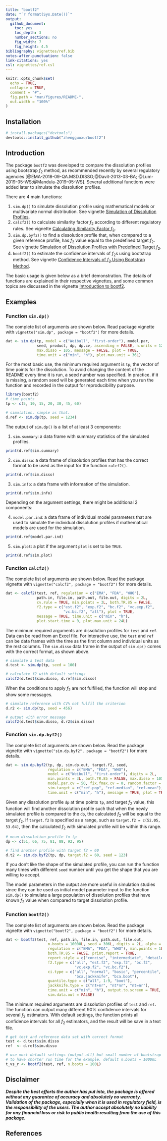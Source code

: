 ```yaml
---
title: "bootf2"
date: "`r format(Sys.Date())`"
output:
  github_document:
    toc: yes
    toc_depth: 3
    number_sections: no
    fig_width: 7
    fig_height: 4.5
bibliography: vignettes/ref.bib
notes-after-punctuation: false
link-citations: yes
csl: vignettes/ref.csl
---
```


<!-- README.md is generated from README.Rmd. Please edit that file -->

```r
knitr::opts_chunk$set(
  echo = TRUE,
  collapse = TRUE,
  comment = "#",
  fig.path = "man/figures/README-",
  out.width = "100%"
)
```


## Installation{-}

```r
# install.packages("devtools") 
devtools::install_github("zhengguoxu/bootf2")
```

## Introduction

<!-- badges: start -->
<!-- badges: end -->

The package `bootf2` was developed to compare the dissolution profiles
using bootstrap $f_2$ method, as recommended recently by several 
regulatory agencies [@EMA-2018-09-QA.MSD.DISSO;@Davit-2013-03-BA;
@Lum-2019-05-WS;@Mandula-2019-05-WS]. Several additional functions were
added later to simulate the dissolution profiles.

There are 4 main functions:

1. `sim.dp()` to simulate dissolution profile using mathematical models
    or multivariate normal distribution. See vignette
    [Simulation of Dissolution Profiles](vignettes/sim.dp.md).
1. `calcf2()` to calculate similarity factor $f_2$ according to different
    regulatory rules. See vignette
    [Calculating Similarity Factor $f_2$](vignettes/calcf2.md).
1. `sim.dp.byf2()` to find a dissolution profile that, when compared to 
    a given reference profile, has $f_2$ value equal to the predefined 
    target $f_2$. See vignette
    [Simulation of Dissolution Profiles with Predefined Target
    $f_2$](vignettes/sim.dp.byf2.md).
1. `bootf2()` to estimate the confidence intervals of $f_2$s using 
    bootstrap method. See vignette
    [Confidence Intervals of $f_2$ Using Bootstrap Method](vignettes/bootf2.md).

The basic usage is given below as a brief demonstration. 
The details of functions are explained in their respective vignettes, 
and some common topics are discussed in the vignette 
[Introduction to bootf2](vignettes/introduction.md).

## Examples

### Function `sim.dp()`

The complete list of arguments are shown below. Read package vignette
with `vignette("sim.dp", package = "bootf2")` for more details.

```r
dat <- sim.dp(tp, model = c("Weibull", "first-order"), model.par,
              seed, product, dp, dp.cv, ascending = FALSE, n.units = 12L,
              max.disso = 105, message = FALSE, plot = TRUE,
              time.unit = c("min", "h"), plot.max.unit = 36L)
```

For the most basic use, the minimum required argument is `tp`, the vector of
time points for the dissolution. To avoid changing the content of the README
every time it is run, a seed number was specified. In practice. if it is
missing, a random seed will be generated each time when you run the function 
and recorded in the output for reproducibility purpose.

```r
library(bootf2)
# time points
tp <- c(5, 10, 15, 20, 30, 45, 60)

# simulation. simple as that. 
d.ref <- sim.dp(tp, seed = 1234)
```

The output of `sim.dp()` is a list of at least 3 components:

1. `sim.summary`: a data frame with summary statistics of the simulated
  profiles.

```r
print(d.ref$sim.summary)
```

2. `sim.disso`: a data frame of dissolution profiles that has the correct
  format to be used as the input for the function `calcf2()`.
  
```r
print(d.ref$sim.disso)
```

3. `sim.info`: a data frame with information of the simulation.

```r
print(d.ref$sim.info)
```

Depending on the argument settings, there might be additional 2 components:

4. `model.par.ind`: a data frame of individual model parameters that are
  used to simulate the individual dissolution profiles if mathematical models
  are used for the simulation.
  
```r
print(d.ref$model.par.ind)
```

5. `sim.plot`: a plot if the argument `plot` is set to be `TRUE`.

```r
print(d.ref$sim.plot)
```


### Function `calcf2()`

The complete list of arguments are shown below. Read the package vignette
with `vignette("calcf2", package = "bootf2")` for more details.

```r
dat <- calcf2(test, ref, regulation = c("EMA", "FDA", "WHO"),
              path.in, file.in, path.out, file.out, digits = 2L,
              cv.rule = TRUE, min.points = 3L, both.TR.85 = FALSE,
              f2.type = c("est.f2", "exp.f2", "bc.f2", "vc.exp.f2",
                          "vc.bc.f2", "all"), plot = TRUE,
              message = TRUE, time.unit = c("min", "h"),
              plot.start.time = 0, plot.max.unit = 24L)
```

The minimum required arguments are dissolution profiles for `test` and `ref`.
Data can be read from an Excel file. For interactive use, the `test` and `ref`
can be data frames with the time as the first column and individual units as
the rest columns. The `sim.disso` data frame in the output of `sim.dp()` comes
with the correct format, as shown above.

```r
# simulate a test data
d.test <- sim.dp(tp, seed = 100)

# calculate f2 with default settings
calcf2(d.test$sim.disso, d.ref$sim.disso)
```

When the conditions to apply $f_2$ are not fulfilled, the function will stop
and show some messages. 

```r
# simulate reference with CV% not fulfil the criterion 
d.r2 <- sim.dp(tp, seed = 456)

# output with error message
calcf2(d.test$sim.disso, d.r2$sim.disso)
```

### Function `sim.dp.byf2()`

The complete list of arguments are shown below. Read the package vignette
with `vignette("sim.dp.byf2", package = "bootf2")` for more details.

```r
dat <- sim.dp.byf2(tp, dp, sim.dp.out, target.f2, seed,
                   regulation = c("EMA", "FDA", "WHO"),
                   model = c("Weibull", "first-order"), digits = 2L,
                   min.points = 3L, both.TR.85 = FALSE, max.disso = 105,
                   model.par.cv = 50, fix.fmax.cv = 0, random.factor = 3,
                   sim.target = c("ref.pop", "ref.median", "ref.mean"),
                   time.unit = c("min", "h"), message = TRUE, plot = TRUE)
```

Given any dissolution profile `dp` at time points `tp`, and target $f_2$ 
value, this function will find another dissolution profile such that 
when the newly simulated profile is compared to the `dp`, the calculated $f_2$ 
will be equal to the target $f_2$. If `target.f2` is specified as a range, 
such as `target.f2 = c(52.05, 53.04)`, then the calculated $f_2$ with simulated
profile will be within this range. 

```r
# mean dissolution profile fo tp
dp <- c(51, 66, 75, 81, 88, 92, 95)

# find another profile with target f2 = 60
d.t2 <- sim.dp.byf2(tp, dp, target.f2 = 60, seed = 123)
```

If you don't like the shape of the simulated profile, you can run the function
many times with different `seed` number until you get the shape that you are 
willing to accept. 

The model parameters in the output are more useful in simulation studies 
since they can be used as initial model parameter input to the function
`sim.dp()` to simulate a large population of dissolution profiles that have
known $f_2$ value when compared to target dissolution profile.


### Function `bootf2()`

The complete list of arguments are shown below. Read the package vignette
with `vignette("bootf2", package = "bootf2")` for more details.

```r
dat <- bootf2(test, ref, path.in, file.in, path.out, file.out,
                   n.boots = 10000L, seed = 306L, digits = 2L, alpha = 0.05,
                   regulation = c("EMA", "FDA", "WHO"), min.points = 1L,
                   both.TR.85 = FALSE, print.report = TRUE,
                   report.style = c("concise", "intermediate", "detailed"),
                   f2.type = c("all", "est.f2", "exp.f2", "bc.f2",
                               "vc.exp.f2", "vc.bc.f2"),
                   ci.type = c("all", "normal", "basic", "percentile",
                               "bca.jackknife", "bca.boot"),
                   quantile.type = c("all", 1:9, "boot"),
                   jackknife.type = c("nt+nr", "nt*nr", "nt=nr"),
                   time.unit = c("min", "h"), output.to.screen = TRUE,
                   sim.data.out = FALSE)
```

The minimum required arguments are dissolution profiles of `test` and `ref`.
The function can output many different 90% confidence intervals for several
$f_2$ estimators. 
With default settings, the function prints all confidence intervals for all 
$f_2$ estimators, and the result will be save in a text file. 


```r
# get test and reference data set with correct format
test <- d.test$sim.disso
ref  <- d.ref$sim.disso

# use most default settings (output all) but small number of bootstrap
# to have shorter run time for the example. default n.boots = 10000L
t_vs_r <- bootf2(test, ref, n.boots = 100L)
```

## Disclaimer

_**Despite the best efforts the author has put into, the package is offered
without any guarantee of accuracy and absolutely no warranty. 
Validation of the package, especially when it is used in regulatory field, 
is the responsibility of the users. The author accept absolutely no liability
for any financial loss or risk to public health resulting from the use of
this package.**_

## References

<div id="refs"></div>
